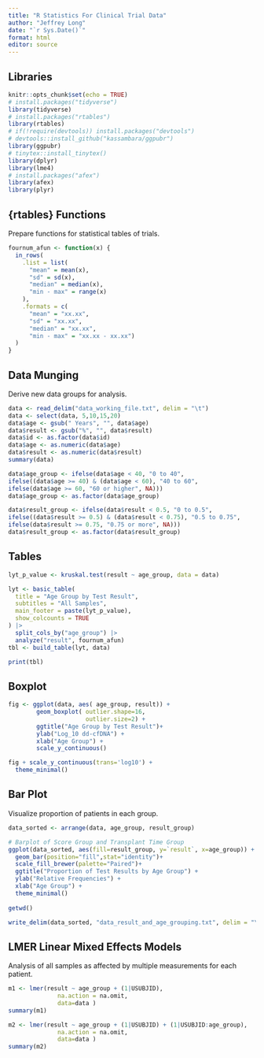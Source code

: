 ```yaml
---
title: "R Statistics For Clinical Trial Data"
author: "Jeffrey Long"
date: "`r Sys.Date()`"
format: html
editor: source
---
```


## Libraries

```r
knitr::opts_chunk$set(echo = TRUE)
# install.packages("tidyverse")
library(tidyverse)
# install.packages("rtables")
library(rtables)
# if(!require(devtools)) install.packages("devtools")
# devtools::install_github("kassambara/ggpubr")
library(ggpubr)
# tinytex::install_tinytex()
library(dplyr)
library(lme4)
# install.packages("afex")
library(afex)
library(plyr)

```

## {rtables} Functions

Prepare functions for statistical tables of trials.

```r
fournum_afun <- function(x) {
  in_rows(
    .list = list(
      "mean" = mean(x),
      "sd" = sd(x),
      "median" = median(x), 
      "min - max" = range(x)
    ),
    .formats = c(
      "mean" = "xx.xx",
      "sd" = "xx.xx",
      "median" = "xx.xx", 
      "min - max" = "xx.xx - xx.xx")
  )
}
```

## Data Munging

Derive new data groups for analysis.

```r
data <- read_delim("data_working_file.txt", delim = "\t")
data <- select(data, 5,10,15,20)
data$age <- gsub(" Years", "", data$age)
data$result <- gsub("%", "", data$result)
data$id <- as.factor(data$id)
data$age <- as.numeric(data$age)
data$result <- as.numeric(data$result)
summary(data)

data$age_group <- ifelse(data$age < 40, "0 to 40", 
ifelse((data$age >= 40) & (data$age < 60), "40 to 60",
ifelse(data$age >= 60, "60 or higher", NA)))
data$age_group <- as.factor(data$age_group)

data$result_group <- ifelse(data$result < 0.5, "0 to 0.5", 
ifelse((data$result >= 0.5) & (data$result < 0.75), "0.5 to 0.75",
ifelse(data$result >= 0.75, "0.75 or more", NA)))
data$result_group <- as.factor(data$result_group)
```

## Tables


```r
lyt_p_value <- kruskal.test(result ~ age_group, data = data)

lyt <- basic_table(  
  title = "Age Group by Test Result",
  subtitles = "All Samples",
  main_footer = paste(lyt_p_value),
  show_colcounts = TRUE
) |>
  split_cols_by("age_group") |>
  analyze("result", fournum_afun)
tbl <- build_table(lyt, data)

print(tbl)
```

## Boxplot

```r
fig <- ggplot(data, aes( age_group, result)) +
        geom_boxplot( outlier.shape=16,
                      outlier.size=2) + 
        ggtitle("Age Group by Test Result")+
        ylab("Log_10 dd-cfDNA") + 
        xlab("Age Group") + 
        scale_y_continuous()

fig + scale_y_continuous(trans='log10') + 
  theme_minimal()
```

## Bar Plot

Visualize proportion of patients in each group.

```r
data_sorted <- arrange(data, age_group, result_group)

# Barplot of Score Group and Transplant Time Group
ggplot(data_sorted, aes(fill=result_group, y=`result`, x=age_group)) + 
  geom_bar(position="fill",stat="identity")+ 
  scale_fill_brewer(palette="Paired")+
  ggtitle("Proportion of Test Results by Age Group") +
  ylab("Relative Frequencies") +
  xlab("Age Group") +
  theme_minimal()
  
getwd()

write_delim(data_sorted, "data_result_and_age_grouping.txt", delim = "\t")
```

## LMER Linear Mixed Effects Models

Analysis of all samples as affected by multiple measurements for each patient.

```r
m1 <- lmer(result ~ age_group + (1|USUBJID),
              na.action = na.omit,
              data=data )
summary(m1)

m2 <- lmer(result ~ age_group + (1|USUBJID) + (1|USUBJID:age_group),
              na.action = na.omit,
              data=data )
summary(m2)
```
